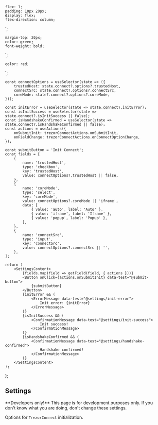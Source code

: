 


    flex: 1;
    padding: 10px 20px;
    display: flex;
    flex-direction: column;
`;

    margin-top: 20px;
    color: green;
    font-weight: bold;
`;

    color: red;
`;

    const connectOptions = useSelector(state => ({
        trustedHost: state.connect?.options?.trustedHost,
        connectSrc: state.connect?.options?.connectSrc,
        coreMode: state?.connect?.options?.coreMode,
    }));

    const initError = useSelector(state => state.connect?.initError);
    const isInitSuccess = useSelector(state => state.connect?.isInitSuccess || false);
    const isHandshakeConfirmed = useSelector(state => state.connect?.isHandshakeConfirmed || false);
    const actions = useActions({
        onSubmitInit: trezorConnectActions.onSubmitInit,
        onFieldChange: trezorConnectActions.onConnectOptionChange,
    });

    const submitButton = 'Init Connect';
    const fields = [
        {
            name: 'trustedHost',
            type: 'checkbox',
            key: 'trustedHost',
            value: connectOptions?.trustedHost || false,
        },
        {
            name: 'coreMode',
            type: 'select',
            key: 'coreMode',
            value: connectOptions?.coreMode || 'iframe',
            data: [
                { value: 'auto', label: 'Auto' },
                { value: 'iframe', label: 'Iframe' },
                { value: 'popup', label: 'Popup' },
            ],
        },
        {
            name: 'connectSrc',
            type: 'input',
            key: 'connectSrc',
            value: connectOptions?.connectSrc || '',
        },
    ];

    return (
        <SettingsContent>
            {fields.map(field => getField(field, { actions }))}
            <Button onClick={actions.onSubmitInit} data-test="@submit-button">
                {submitButton}
            </Button>
            {initError && (
                <ErrorMessage data-test="@settings/init-error">
                    Init error: {initError}
                </ErrorMessage>
            )}
            {isInitSuccess && (
                <ConfirmationMessage data-test="@settings/init-success">
                    Init success!
                </ConfirmationMessage>
            )}
            {isHandshakeConfirmed && (
                <ConfirmationMessage data-test="@settings/handshake-confirmed">
                    Handshake confirmed!
                </ConfirmationMessage>
            )}
        </SettingsContent>
    );

};

## Settings

<Callout type="error">
    **Developers only!** This page is for development purposes only. If you don't know what you are
    doing, don't change these settings.
</Callout>

Options for `TrezorConnect` initialization.

<Settings />
